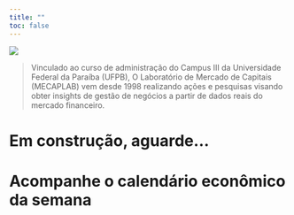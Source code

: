```yaml
---
title: ""
toc: false
---
```


![](img\MECAP.LAB.svg) 

> Vinculado ao curso de administração do Campus III da Universidade Federal da Paraíba (UFPB), O Laboratório de Mercado de Capitais (MECAPLAB) vem desde 1998 realizando ações e pesquisas visando obter insights de gestão de negócios a partir de dados reais do mercado financeiro.

# Em construção, aguarde...

# Acompanhe o calendário econômico da semana
<div id="economicCalendarWidget"></div>
<script async type="text/javascript" data-type="calendar-widget" src="https://www.tradays.com/c/js/widgets/calendar/widget.js?v=13">
  {"width":800,"height":500,"mode":"2","lang":"pt","theme":1}
</script>
